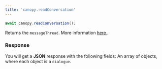 ```yaml
---
title: 'canopy.readConversation'
---
```


<RequestExample>

```javascript index.js
await canopy.readConversation();
```

</RequestExample>

Returns the `messageThread`. More information 
<a href="/documentation/llm-concepts#read-conversation"> here </a>.

### Response
You will get a <b>JSON</b> response with the following fields:
<ResponseField name="success" type="boolean">
</ResponseField>
<ResponseField name="timestamp" type="number">
</ResponseField>
<ResponseField name="messageThread" type="array">
An array of objects, where each object is a `dialogue`.
</ResponseField>


